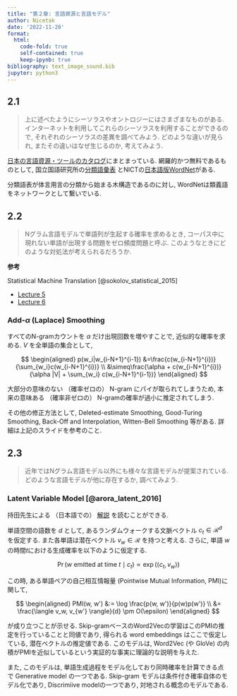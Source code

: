 ```yaml
---
title: "第２章: 言語資源と言語モデル"
author: Nicetak
date: '2022-11-20'
format:
  html:
    code-fold: true
    self-contained: true
    keep-ipynb: true
bibliography: text_image_sound.bib
jupyter: python3
---
```


## 2.1
>上に述べたようにシーソラスやオントロジーにはさまざまなものがある.
>インターネットを利用してこれらのシーソラスを利用することができるので,
>それぞれのシーソラスの差異を調べてみよう.
>どのような違いが見られ, またその違いはなぜ生じるのか, 考えてみよう.

[日本の言語資源・ツールのカタログ](https://www.jaist.ac.jp/project/NLP_Portal/doc/LR/lr-cat-j.html)にまとまっている.
網羅的かつ無料であるものとして, 国立国語研究所の[分類語彙表](https://clrd.ninjal.ac.jp/goihyo.html)
とNICTの[日本語版WordNet](https://bond-lab.github.io/wnja/)がある.

分類語表が体言用言の分類から始まる木構造であるのに対し, WordNetは類義語をネットワークとして繋いでいる.

## 2.2
>Nグラム言語モデルで単語列が生起する確率を求めるとき,
>コーパス中に現れない単語が出現する問題をゼロ頻度問題と呼ぶ.
>このようなときにどのような対処法が考えられるだろうか.

**参考**

Statistical Machine Translation [@sokolov_statistical_2015]

- [Lecture 5](https://www.cl.uni-heidelberg.de/courses/ss15/smt/scribe5.pdf)
- [Lecture 6](https://www.cl.uni-heidelberg.de/courses/ss15/smt/scribe6.pdf)


### Add-$\alpha$ (Laplace) Smoothing

すべてのN-gramカウントを $\alpha$ だけ出現回数を増やすことで, 近似的な確率を求める.
$V$ を全単語の集合として,

$$
\begin{aligned}
p(w_i|w_{i-N+1}^{i-1})
&=\frac{c(w_{i-N+1}^{i})}{\sum_{w_i}c(w_{i-N+1}^{i})} \\
&\simeq\frac{\alpha + c(w_{i-N+1}^{i})}{\alpha |V| + \sum_{w_i} c(w_{i-N+1}^{i-1})}
\end{aligned}
$$


大部分の意味のない （確率ゼロの） N-gram にパイが取られてしまうため,
本来の意味ある （確率非ゼロの） N-gramの確率が過小に推定されてしまう.

その他の修正方法として, Deleted-estimate Smoothing, Good-Turing Smoothing,
Back-Off and Interpolation, Witten-Bell Smoothing
等がある. 詳細は上記のスライドを参考のこと.


## 2.3
>近年ではNグラム言語モデル以外にも様々な言語モデルが提案されている.
>どのような言語モデルが他に存在するか, 調べてみよう.

### Latent Variable Model [@arora_latent_2016]

持田先生による （日本語での） [解説](http://chasen.org/~daiti-m/paper/SNLP8-latent.pdf)
を読むことができる.

単語空間の語数を $d$ として, あるランダムウォークする文脈ベクトル $c_t \in \mathcal{R}^d$
を仮定する. また各単語は潜在ベクトル $v_w \in \mathcal{R}$ を持つと考える.
さらに, 単語 $w$ の時間$t$における生成確率を以下のように仮定する.

$$\Pr\left(w \text{ emitted at time } t \mid c_t\right) \propto \exp(\langle c_t, v_w \rangle)$$

この時, ある単語ペアの自己相互情報量 (Pointwise Mutual Information, PMI)に関して,

$$
\begin{aligned}
PMI(w, w') &:= \log \frac{p(w, w')}{p(w)p(w')} \\
&= \frac{\langle v_w, v_{w'} \rangle}{d} \pm O(\epsilon)
\end{aligned}
$$

が成り立つことが示せる.
Skip-gramベースのWord2Vecの学習はこのPMIの推定を行っていることと同値であり,
得られる word embeddings はここで仮定している, 潜在ベクトルの推定値である.
このモデルは, Word2Vec (や GloVe) の内積がPMIを近似しているという実証的な事実に理論的な説明を与えた.

また, このモデルは, 単語生成過程をモデル化しており同時確率を計算できる点で Generative model の一つである.
Skip-gram モデルは条件付き確率自体のモデル化であり, Discrimiive modelの一つであり, 対地される概念のモデルである.